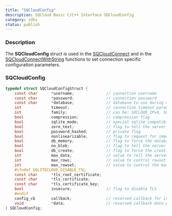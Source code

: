 ```yaml
---
title: "SQCloudConfig"
description: SQCloud Basic C/C++ Interface SQCloudConfig
category: sdks
status: publish
---
```



### Description
The **SQCloudConfig** struct is used in the [SQCloudConnect](/docs/sdks/c/sqcloudconnect) and in the [SQCloudConnectWithString](/docs/sdks/c/sqcloudconnectwithstring) functions to set connection specific configuration parameters.


### SQCloudConfig
```c
typedef struct SQCloudConfigStruct {
    const char      *username;              // connection username
    const char      *password;              // connection password
    const char      *database;              // database to use during connection
    int             timeout;                // connection timeout parameter
    int             family;                 // can be: SQCLOUD_IPv4, SQCLOUD_IPv6 or SQCLOUD_IPANY
    bool            compression;            // compression flag
    bool            sqlite_mode;            // special sqlite compatibility mode
    bool            zero_text;              // flag to tell the server to zero-terminate strings
    bool            password_hashed;        // private flag
    bool            nonlinearizable;        // flag to request for immediate responses from the server node without waiting for linerizability guarantees
    bool            db_memory;              // flag to force the database to be in-memory
    bool            no_blob;                // flag to tell the server to not send BLOB columns
    bool            db_create;              // flag to force the creation of the database (if it does not exist)
    int             max_data;               // value to tell the server to not send columns with more than max_data bytes
    int             max_rows;               // value to control rowset chunks based on the number of rows
    int             max_rowset;             // value to control the maximum allowed size for a rowset
    #ifndef SQLITECLOUD_DISABLE_TSL
    const char      *tls_root_certificate;
    const char      *tls_certificate;
    const char      *tls_certificate_key;
    bool            insecure;               // flag to disable TLS
    #endif
    config_cb       callback;               // reserved callback for internal usage
    void            *data;                  // reserved callback data parameter
} SQCloudConfig;
```